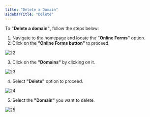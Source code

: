 ```yaml
---
title: "Delete a Domain"
sidebarTitle: "Delete"
---
```

To **"Delete a domain"**, follow the steps below:

1. Navigate to the homepage and locate the **"Online Forms"** option.
2. Click on the **"Online Forms button"** to proceed.

![22](/images/domainimages/22.png)

3. Click on the **"Domains"** by clicking on it.

![23](/images/domainimages/23.png)

4. Select **"Delete"** option to proceed.

![24](/images/domainimages/24.png)

5. Select the **"Domain"** you want to delete.

![25](/images/domainimages/25.png)